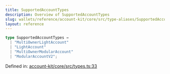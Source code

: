 ```yaml
---
title: SupportedAccountTypes
description: Overview of SupportedAccountTypes
slug: wallets/reference/account-kit/core/src/type-aliases/SupportedAccountTypes
layout: reference
---
```


```ts
type SupportedAccountTypes =
  | "MultiOwnerLightAccount"
  | "LightAccount"
  | "MultiOwnerModularAccount"
  | "ModularAccountV2";
```

Defined in: [account-kit/core/src/types.ts:33](https://github.com/alchemyplatform/aa-sdk/blob/4987bdd63823427c48ec21401b71fa3cfc2d0675/account-kit/core/src/types.ts#L33)
